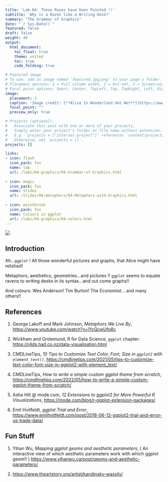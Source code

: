 ```yaml
---
title: 'Lab-04: These Roses have been Painted !!'
subtitle: 'Why is a Raven like a Writing Desk?'
summary: "The Grammar of Graphics"
date: "`r Sys.Date()`"
featured: false
draft: false
weight: 40
output:
  html_document:
    toc_float: true
    theme: united
    toc: true
    code_folding: true

# Featured image
# To use, add an image named `featured.jpg/png` to your page's folder.
# Placement options: 1 = Full column width, 2 = Out-set, 3 = Screen-width
# Focal point options: Smart, Center, TopLeft, Top, TopRight, Left, Right, BottomLeft, Bottom, BottomRight
image:
  placement: 2
  caption: 'Image credit: [**Alice In Wonderland dot Net**](https://www.alice-in-wonderland.net/)'
  focal_point: ""
  preview_only: true

# Projects (optional).
#   Associate this post with one or more of your projects.
#   Simply enter your project's folder or file name without extension.
#   E.g. `projects = ["internal-project"]` references `content/project/deep-learning/index.md`.
#   Otherwise, set `projects = []`.
projects: []

links:
- icon: flask
  icon_pack: fas
  name: lab
  url: /labs/04-graphics/04-Grammar-of-Graphics.html
  
- icon: magic
  icon_pack: fas
  name: Slides
  url: /slides/04-metaphors/04-Metaphors-with-Graphics.html
  
- icon: paintbrush
  icon_pack: fas
  name: Colours in ggplot
  url: /labs/04-graphics/04-colors.html
---
```


![](featured.jpg)


## Introduction

Ah...`ggplot` ! All those wonderful pictures and graphs, that Alice might have relished!

Metaphors, aesthetics, geometries...and pictures !! `ggplot` seems to equate ravens to writing desks in its syntax...and out come graphs!!

And colours: Wes Anderson! Tim Burton! The Economist... and many others!!


## References

1. George Lakoff and Mark Johnson, *Metaphors We Live By*, <https://www.youtube.com/watch?v=lYcQcwUfo8c>  

1. Wickham and Grolemund, R for Data Science, `ggplot` chapter: <https://r4ds.had.co.nz/data-visualisation.html>  


1. CMDLineTips, *10 Tips to Customize Text Color, Font, Size in `ggplot2` with `element_text()`*, <https://cmdlinetips.com/2021/05/tips-to-customize-text-color-font-size-in-ggplot2-with-element_text/>  


1. CMDLineTips, *How to write a simple custom ggplot theme from scratch*, <https://cmdlinetips.com/2022/05/how-to-write-a-simple-custom-ggplot-theme-from-scratch/>   

1. Asha Hill @ mode.com, *12 Extensions to ggplot2 for More Powerful R Visualizations*, <https://mode.com/blog/r-ggplot-extension-packages/>  

1. Emil Hvitfeldt, *ggplot Trial and Error*, <https://www.emilhvitfeldt.com/post/2018-06-12-ggplot2-trial-and-error-us-trade-data/>  

## Fun Stuff

1. Yihan Wu, *Mapping ggplot geoms and aesthetic parameters*, ( An interactive view of which aesthetic parameters work with which ggplot geom!! )   <https://www.yihanwu.ca/post/geoms-and-aesthetic-parameters/> 

1. <https://www.theartstory.org/artist/kandinsky-wassily/>


